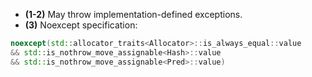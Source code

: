 - **(1-2)** May throw implementation-defined exceptions.
- **(3)** Noexcept specification:
```cpp
noexcept(std::allocator_traits<Allocator>::is_always_equal::value
&& std::is_nothrow_move_assignable<Hash>::value
&& std::is_nothrow_move_assignable<Pred>::value)
```
